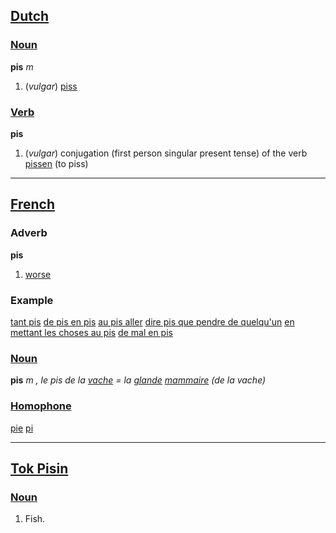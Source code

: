 ==[[Dutch]]==
===[[Noun]]===
'''pis''' ''m''
#(''vulgar'') [[piss]]
===[[Verb]]===
'''pis'''
#(''vulgar'') conjugation (first person singular present tense) of the verb [[pissen]] (to piss)
----
==[[French]]==
===Adverb===
'''pis'''

# [[worse]]

===Example===
[[tant pis]]
[[de pis en pis]]
[[au pis aller]]
[[dire pis que pendre de quelqu'un]]
[[en mettant les choses au pis]]
[[de mal en pis]]

===[[Noun]]===
'''pis''' ''m'' '', le pis de la [[vache]] = la [[glande]] [[mammaire]] (de la vache)''
===[[Homophone]]===
[[pie]] [[pi]]
----
==[[Tok Pisin]]==

===[[Noun]]===

# Fish.